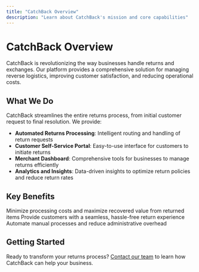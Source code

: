 ```yaml
---
title: "CatchBack Overview"
description: "Learn about CatchBack's mission and core capabilities"
---
```


# CatchBack Overview

CatchBack is revolutionizing the way businesses handle returns and exchanges. Our platform provides a comprehensive solution for managing reverse logistics, improving customer satisfaction, and reducing operational costs.

## What We Do

CatchBack streamlines the entire returns process, from initial customer request to final resolution. We provide:

- **Automated Returns Processing**: Intelligent routing and handling of return requests
- **Customer Self-Service Portal**: Easy-to-use interface for customers to initiate returns
- **Merchant Dashboard**: Comprehensive tools for businesses to manage returns efficiently
- **Analytics and Insights**: Data-driven insights to optimize return policies and reduce return rates

## Key Benefits

<Card title="Reduced Costs" icon="dollar-sign">
  Minimize processing costs and maximize recovered value from returned items
</Card>

<Card title="Improved Experience" icon="heart">
  Provide customers with a seamless, hassle-free return experience
</Card>

<Card title="Operational Efficiency" icon="zap">
  Automate manual processes and reduce administrative overhead
</Card>

## Getting Started

Ready to transform your returns process? [Contact our team](/resources/support) to learn how CatchBack can help your business.
